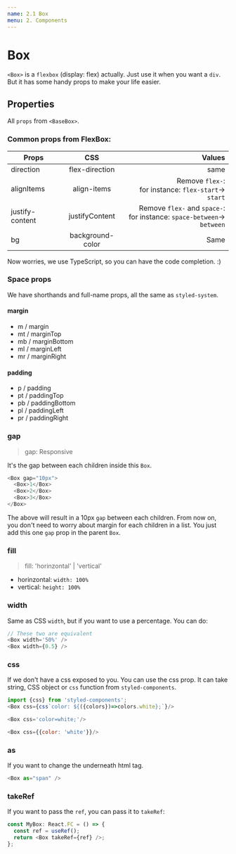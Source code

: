 ```yaml
---
name: 2.1 Box
menu: 2. Components
---
```



# Box

`<Box>` is a `flexbox` (display: flex) actually. Just use it when you want a `div`. But it has some handy props to make your life easier.

## Properties

All `props` from `<BaseBox>`.

### Common props from FlexBox:

| Props           |       CSS        |                                                                      Values |
| --------------- | :--------------: | --------------------------------------------------------------------------: |
| direction       |  flex-direction  |                                                                        same |
| alignItems      |   align-items    |                   Remove `flex-`:<br/> for instance: `flex-start`-> `start` |
| justify-content |  justifyContent  | Remove `flex-` and `space-`:<br/> for instance: `space-between`-> `between` |
| bg              | background-color |                                                                        Same |

Now worries, we use TypeScript, so you can have the code completion. :)

### Space props

We have shorthands and full-name props, all the same as `styled-system`.

#### margin

- m / margin
- mt / marginTop
- mb / marginBottom
- ml / marginLeft
- mr / marginRight

#### padding

- p / padding
- pt / paddingTop
- pb / paddingBottom
- pl / paddingLeft
- pr / paddingRight

### gap

> gap: Responsive

It's the gap between each children inside this `Box`.

```javascript
<Box gap="10px">
  <Box>1</Box>
  <Box>2</Box>
  <Box>3</Box>
</Box>
```

The above will result in a 10px `gap` between each children. From now on, you don't need to worry about margin for each children in a list. You just add this one `gap` prop in the parent `Box`.

### fill

> fill: 'horinzontal' | 'vertical'

- horinzontal: `width: 100%`
- vertical: `height: 100%`

### width

Same as CSS `width`, but if you want to use a percentage. You can do:

```javascript
// These two are equivalent
<Box width='50%' />
<Box width={0.5} />
```

### css

If we don't have a css exposed to you. You can use the css prop. It can take string, CSS object or `css` function from `styled-components`.

```javascript
import {css} from 'styled-components';
<Box css={css`color: ${({colors})=>colors.white};`}/>

<Box css='color=white;'/>

<Box css={{color: 'white'}}/>
```

### as

If you want to change the underneath html tag.

```javascript
<Box as="span" />
```

### takeRef

If you want to pass the `ref`, you can pass it to `takeRef`:

```javascript
const MyBox: React.FC = () => {
  const ref = useRef();
  return <Box takeRef={ref} />;
};
```
